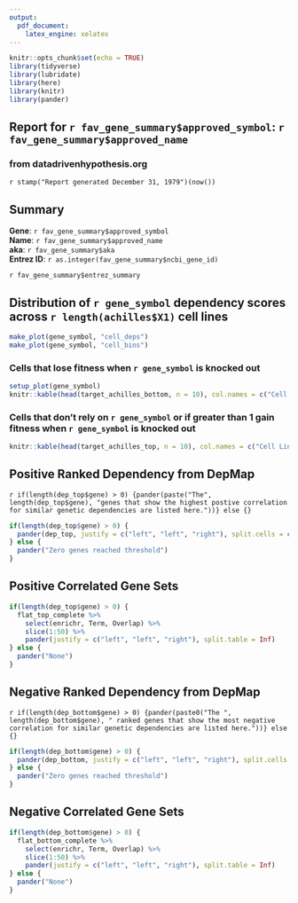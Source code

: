 ```yaml
---
output:
  pdf_document:
    latex_engine: xelatex
---
```


```r
knitr::opts_chunk$set(echo = TRUE)
library(tidyverse)
library(lubridate)
library(here)
library(knitr)
library(pander)
```

## Report for `r fav_gene_summary$approved_symbol`: `r fav_gene_summary$approved_name`  
### from datadrivenhypothesis.org  
`r stamp("Report generated December 31, 1979")(now())`  
  
## Summary  
**Gene**: `r fav_gene_summary$approved_symbol`  
**Name**: `r fav_gene_summary$approved_name`  
**aka**: `r fav_gene_summary$aka`  
**Entrez ID**: `r as.integer(fav_gene_summary$ncbi_gene_id)`
  
`r fav_gene_summary$entrez_summary`  
  
\newpage 
## Distribution of `r gene_symbol` dependency scores across `r length(achilles$X1)` cell lines  
  
```r
make_plot(gene_symbol, "cell_deps")
make_plot(gene_symbol, "cell_bins")
```
  
### Cells that lose fitness when `r gene_symbol` is knocked out
```r
setup_plot(gene_symbol)
knitr::kable(head(target_achilles_bottom, n = 10), col.names = c("Cell Line", "Lineage", "Dep Score"))
```
    
### Cells that don't rely on `r gene_symbol` or if greater than 1 gain fitness when `r gene_symbol` is knocked out
```r
knitr::kable(head(target_achilles_top, n = 10), col.names = c("Cell Line", "Lineage", "Dep Score"))
```
  
## Positive Ranked Dependency from DepMap  
`r if(length(dep_top$gene) > 0) {pander(paste("The", length(dep_top$gene), "genes that show the highest postive correlation for similar genetic dependencies are listed here."))} else {}`  
```r
if(length(dep_top$gene) > 0) {
  pander(dep_top, justify = c("left", "left", "right"), split.cells = c("25%", "65%", "10%"))
} else {
  pander("Zero genes reached threshold")
}
```
  
\newpage    
## Positive Correlated Gene Sets  
  
```r
if(length(dep_top$gene) > 0) {
  flat_top_complete %>% 
    select(enrichr, Term, Overlap) %>% 
    slice(1:50) %>% 
    pander(justify = c("left", "left", "right"), split.table = Inf)
} else {
  pander("None")
}
```
  
\newpage
## Negative Ranked Dependency from DepMap  
`r if(length(dep_bottom$gene) > 0) {pander(paste0("The ", length(dep_bottom$gene), " ranked genes that show the most negative correlation for similar genetic dependencies are listed here."))} else {}`  
```r
if(length(dep_bottom$gene) > 0) {
  pander(dep_bottom, justify = c("left", "left", "right"), split.cells = c("25%", "65%", "10%"))
} else {
  pander("Zero genes reached threshold")
}
```
  
\newpage  
## Negative Correlated Gene Sets  
   
```r
if(length(dep_bottom$gene) > 0) {
  flat_bottom_complete %>% 
    select(enrichr, Term, Overlap) %>% 
    slice(1:50) %>% 
    pander(justify = c("left", "left", "right"), split.table = Inf)
} else {
  pander("None")
}
```

